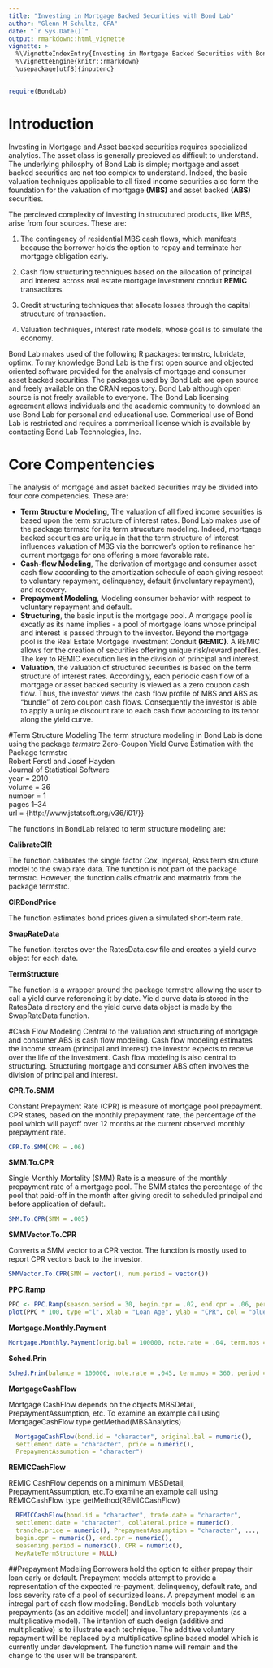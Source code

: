 ```yaml
---
title: "Investing in Mortgage Backed Securities with Bond Lab"
author: "Glenn M Schultz, CFA"
date: "`r Sys.Date()`"
output: rmarkdown::html_vignette
vignette: >
  %\VignetteIndexEntry{Investing in Mortgage Backed Securities with Bond Lab}
  %\VignetteEngine{knitr::rmarkdown}
  \usepackage[utf8]{inputenc}
---
```

```r
require(BondLab)
```

# Introduction
Investing in Mortgage and Asset backed securities requires specialized analytics.  The asset class is generally precieved as difficult to understand.  The underlying philosphy of Bond Lab is simple; mortgage and asset backed securities are not too complex to understand.  Indeed, the basic valuation techniques applicable to all fixed income securities also form the foundation for the valuation of mortgage **(MBS)** and asset backed **(ABS)** securities.

The percieved complexity of investing in strucutured products, like MBS, arise from four sources.  These are:

1. The contingency of residential MBS cash flows, which manifests because the borrower holds the option to repay and terminate her mortgage obligation early.

1. Cash flow structuring techniques based on the allocation of principal and interest across real estate mortgage investment conduit **REMIC** transactions.

1. Credit structuring techniques that allocate losses through the capital strucuture of transaction.

1. Valuation techniques, interest rate models, whose goal is to simulate the economy.

Bond Lab makes used of the following R packages: termstrc, lubridate, optimx.  To my knowledge Bond Lab is the first open source and objected oriented software provided for the analysis of mortgage and consumer asset backed securities.  The packages used by Bond Lab are open source and freely available on the CRAN repository.  Bond Lab although open source is not freely available to everyone.  The Bond Lab licensing agreement allows individuals and the academic community to download an use Bond Lab for personal and educational use.  Commerical use of Bond Lab is restricted and requires a commerical license which is available by contacting Bond Lab Technologies, Inc.

# Core Compentencies
The analysis of mortgage and asset backed securities may be divided into four core competencies. These are:

- **Term Structure Modeling**, The valuation of all fixed income securities is based upon the term structure of interest rates.  Bond Lab makes use of the package termstc for its term strucuture modeling.  Indeed, mortgage backed securities are unique in that the term structure of interest influences valuation of MBS via the borrower's option to refinance her current mortgage for one offering a more favorable rate.
- **Cash-flow Modeling**, The derivation of mortgage and consumer asset cash flow according to the amortization schedule of each giving respect to voluntary repayment, delinquency, default (involuntary repayment), and recovery.
- **Prepayment Modeling**, Modeling consumer behavior with respect to voluntary repayment and default.
- **Structuring**, the basic input is the mortgage pool.  A mortgage pool is excatly as its name implies - a pool of mortgage loans whose principal and interest is passed through to the investor.  Beyond the mortgage pool is the Real Estate Mortgage Investment Conduit **(REMIC)**.  A REMIC allows for the creation of securities offering unique risk/reward profiles.  The key to REMIC execution lies in the division of principal and interest.
- **Valuation**, the valuation of structured securities is based on the term structure of interest rates.  Accordingly, each periodic cash flow of a mortgage or asset backed security is viewed as a zero coupon cash flow.  Thus, the investor views the cash flow profile of MBS and ABS as "bundle" of zero coupon cash flows.  Consequently the investor is able to apply a unique discount rate to each cash flow according to its tenor along the yield curve.

#Term Structure Modeling
The term structure modeling in Bond Lab is done using the package *termstrc*
    Zero-Coupon Yield Curve Estimation with the Package termstrc    
    Robert Ferstl and Josef Hayden  
    Journal of Statistical Software   
    year = 2010  
    volume = 36  
    number = 1  
    pages 1--34  
    url = {http://www.jstatsoft.org/v36/i01/}}
    
The functions in BondLab related to term structure modeling are:

**CalibrateCIR** 

The function calibrates the single factor Cox, Ingersol, Ross term structure model to the swap rate data.  The function is not part of the package termstrc.  However, the function calls cfmatrix and matmatrix from the package termstrc.

**CIRBondPrice** 

The function estimates bond prices given a simulated short-term rate.

**SwapRateData** 

The function iterates over the RatesData.csv file and creates a yield curve object for each date.

**TermStructure**  

The function is a wrapper around the package termstrc allowing the user to call a yield curve referencing it by date.  Yield curve data is stored in the RatesData directory and the yield curve data object is made by the SwapRateData function.

#Cash Flow Modeling
Central to the valuation and structuring of mortgage and consumer ABS is cash flow modeling.  Cash flow modeling estimates the income stream (principal and interest) the investor expects to receive over the life of the investment.  Cash flow modeling is also central to structuring.  Structuring mortgage and consumer ABS often involves the division of principal and interest.

**CPR.To.SMM**

Constant Prepayment Rate (CPR) is measure of mortgage pool prepayment.  CPR states, based on the monthly prepayment rate, the percentage of the pool which will payoff over 12 months at the current observed monthly prepayment rate.
```r
CPR.To.SMM(CPR = .06)
```

**SMM.To.CPR**

Single Monthly Mortality (SMM) Rate is a measure of the monthly prepayment rate of a mortgage pool.  The SMM states the percentage of the pool that paid-off in the month after giving credit to scheduled principal and before application of default.
```r
SMM.To.CPR(SMM = .005)
```

**SMMVector.To.CPR**

Converts a SMM vector to a CPR vector.  The function is mostly used to report CPR vectors back to the investor.
```r
SMMVector.To.CPR(SMM = vector(), num.period = vector())
```


**PPC.Ramp**
```r
PPC <- PPC.Ramp(season.period = 30, begin.cpr = .02, end.cpr = .06, period = seq(1, 60, 1))
plot(PPC * 100, type ="l", xlab = "Loan Age", ylab = "CPR", col = "blue", bty = "n")
```

**Mortgage.Monthly.Payment**
```r
Mortgage.Monthly.Payment(orig.bal = 100000, note.rate = .04, term.mos = 360)
```

**Sched.Prin**
```r
Sched.Prin(balance = 100000, note.rate = .045, term.mos = 360, period = 2)
```

**MortgageCashFlow**

Mortgage CashFlow depends on the objects MBSDetail, PrepaymentAssumption, etc.  To examine an example call using MortgageCashFlow type getMethod(MBSAnalytics)
```r
  MortgageCashFlow(bond.id = "character", original.bal = numeric(),
  settlement.date = "character", price = numeric(),
  PrepaymentAssumption = "character")
```

**REMICCashFlow**

REMIC CashFlow depends on a minimum MBSDetail, PrepaymentAssumption, etc.To examine an example call using REMICCashFlow type getMethod(REMICCashFlow)

```r
  REMICCashFlow(bond.id = "character", trade.date = "character",
  settlement.date = "character", collateral.price = numeric(),
  tranche.price = numeric(), PrepaymentAssumption = "character", ...,
  begin.cpr = numeric(), end.cpr = numeric(),
  seasoning.period = numeric(), CPR = numeric(),
  KeyRateTermStructure = NULL)
```
##Prepayment Modeling 
Borrowers hold the option to either prepay their loan early or default.  Prepayment models attempt to provide a representation of the expected re-payment, delinquency, default rate, and loss severity rate of a pool of securtized loans.  A prepayment model is an intregal part of cash flow modeling.  BondLab models both voluntary prepayments (as an additive model) and involuntary prepayments (as a multiplicative model).  The intention of such design (additive and multiplicative) is to illustrate each technique.  The additive voluntary repayment will be replaced by a multiplicative spline based model which is currently under development.  The function name will remain and the change to the user will be transparent.



